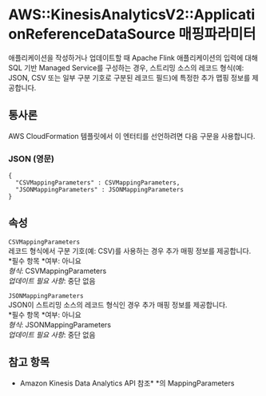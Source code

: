 # AWS::KinesisAnalyticsV2::ApplicationReferenceDataSource 매핑파라미터

애플리케이션을 작성하거나 업데이트할 때 Apache Flink 애플리케이션의 입력에 대해 SQL 기반 Managed Service를 구성하는 경우, 스트리밍 소스의 레코드 형식(예: JSON, CSV 또는 일부 구분 기호로 구분된 레코드 필드)에 특정한 추가 맵핑 정보를 제공합니다.

## 통사론

AWS CloudFormation 템플릿에서 이 엔터티를 선언하려면 다음 구문을 사용합니다.

### JSON (영문)

```
{
  "CSVMappingParameters" : CSVMappingParameters,
  "JSONMappingParameters" : JSONMappingParameters
}
```

## 속성

`CSVMappingParameters`  
레코드 형식에서 구분 기호(예: CSV)를 사용하는 경우 추가 매핑 정보를 제공합니다.  
*필수 항목 *여부: 아니요  
_형식_: CSVMappingParameters  
_업데이트 필요 사항_: 중단 없음

`JSONMappingParameters`  
JSON이 스트리밍 소스의 레코드 형식인 경우 추가 매핑 정보를 제공합니다.  
*필수 항목 *여부: 아니요  
_형식_: JSONMappingParameters  
_업데이트 필요 사항_: 중단 없음

## 참고 항목

- Amazon Kinesis Data Analytics API 참조\* \*의 MappingParameters
